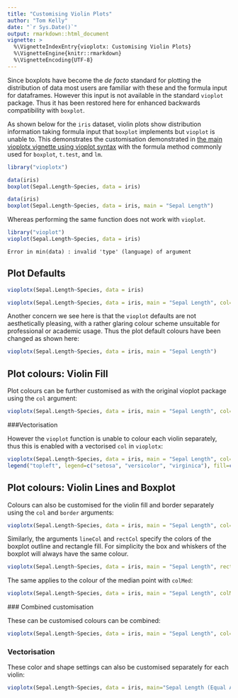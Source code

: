 ```yaml
---
title: "Customising Violin Plots"
author: "Tom Kelly"
date: "`r Sys.Date()`"
output: rmarkdown::html_document
vignette: >
  %\VignetteIndexEntry{vioplotx: Customising Violin Plots}
  %\VignetteEngine{knitr::rmarkdown}
  %\VignetteEncoding{UTF-8}
---
```


Since boxplots have become the _de facto_ standard for plotting the distribution of data most users are familiar with these and the formula input for dataframes. However this input is not available in the standard `vioplot` package. Thus it has been restored here for enhanced backwards compatibility with `boxplot`.

As shown below for the `iris` dataset, violin plots show distribution information taking formula input that `boxplot` implements but `vioplot` is unable to. This demonstrates the customisation demonstrated in [the main vioplotx vignette using vioplot syntax](violin_customisation.html) with the formula method commonly used for `boxplot`, `t.test`, and `lm`.

```r
library("vioplotx")
```

```r
data(iris)
boxplot(Sepal.Length~Species, data = iris)
```

```r
data(iris)
boxplot(Sepal.Length~Species, data = iris, main = "Sepal Length")
```

Whereas performing the same function does not work with `vioplot`.

```r
library("vioplot")
vioplot(Sepal.Length~Species, data = iris)
```

```warning
Error in min(data) : invalid 'type' (language) of argument
```

## Plot Defaults

```r
vioplotx(Sepal.Length~Species, data = iris)
```

```r
vioplotx(Sepal.Length~Species, data = iris, main = "Sepal Length", col="magenta")
```

Another concern we see here is that the `vioplot` defaults are not aesthetically pleasing, with a rather glaring colour scheme unsuitable for professional or academic usage. Thus the plot default colours have been changed as shown here:

```r
vioplotx(Sepal.Length~Species, data = iris, main = "Sepal Length")
```

## Plot colours: Violin Fill

Plot colours can be further customised as with the original vioplot package using the `col` argument:

```r
vioplotx(Sepal.Length~Species, data = iris, main = "Sepal Length", col="lightblue")
```

###Vectorisation

However the `vioplot` function is unable to colour each violin separately, thus this is enabled with a vectorised `col` in `vioplotx`:

```r
vioplotx(Sepal.Length~Species, data = iris, main = "Sepal Length", col=c("lightgreen", "lightblue", "palevioletred"))
legend("topleft", legend=c("setosa", "versicolor", "virginica"), fill=c("lightgreen", "lightblue", "palevioletred"), cex = 0.5)
```


## Plot colours: Violin Lines and Boxplot

Colours can also be customised for the violin fill and border separately using the `col` and `border` arguments:

```r
vioplotx(Sepal.Length~Species, data = iris, main = "Sepal Length", col="lightblue", border="royalblue")
```

Similarly, the arguments `lineCol` and `rectCol` specify the colors of the boxplot outline and rectangle fill. For simplicity the box and whiskers of the boxplot will always have the same colour.

```r
vioplotx(Sepal.Length~Species, data = iris, main = "Sepal Length", rectCol="palevioletred", lineCol="violetred")
```
 
 The same applies to the colour of the median point with `colMed`:
 
```r
vioplotx(Sepal.Length~Species, data = iris, main = "Sepal Length", colMed="violet")
```
 
 ### Combined customisation
 
 These can be customised colours can be combined:
 
```r
vioplotx(Sepal.Length~Species, data = iris, main = "Sepal Length", col="lightblue", border="royalblue", rectCol="palevioletred", lineCol="violetred", colMed="violet")
```
 
### Vectorisation

These color and shape settings can also be customised separately for each violin:
```r
vioplotx(Sepal.Length~Species, data = iris, main="Sepal Length (Equal Area)", areaEqual = T, col=c("lightgreen", "lightblue", "palevioletred"), border=c("darkolivegreen4", "royalblue4", "violetred4"), rectCol=c("forestgreen", "blue", "palevioletred3"), lineCol=c("darkolivegreen", "royalblue", "violetred4"), colMed=c("green", "cyan", "magenta"), pchMed=c(15, 17, 19))
```
